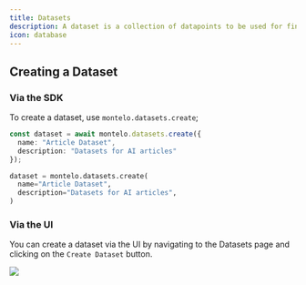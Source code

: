 ```yaml
---
title: Datasets
description: A dataset is a collection of datapoints to be used for fine-tuning.
icon: database
---
```


## Creating a Dataset

### Via the SDK

To create a dataset, use `montelo.datasets.create`;

<CodeGroup>

```typescript Node
const dataset = await montelo.datasets.create({
  name: "Article Dataset",
  description: "Datasets for AI articles"
});
```

```python Python
dataset = montelo.datasets.create(
  name="Article Dataset",
  description="Datasets for AI articles",
)
```
</CodeGroup>


### Via the UI

You can create a dataset via the UI by navigating to the Datasets page and clicking on the `Create Dataset` button.

<Frame type="glass">
  <img src="/assets/datasets/create.png"/>
</Frame>
